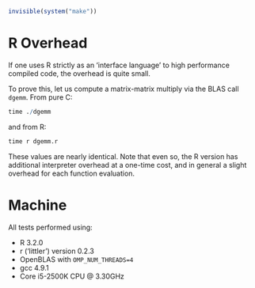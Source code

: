```r
invisible(system("make"))
```


# R Overhead

If one uses R strictly as an 'interface language' to high performance
compiled code, the overhead is quite small.

To prove this, let us compute a matrix-matrix multiply via the BLAS
call `dgemm`.  From pure C:

```r
time ./dgemm
```

and from R:

```r
time r dgemm.r
```


These values are nearly identical.  Note that even so, the R
version has additional interpreter overhead at a one-time cost,
and in general a slight overhead for each function evaluation.



# Machine

All tests performed using:

* R 3.2.0
* r ('littler') version 0.2.3
* OpenBLAS with `OMP_NUM_THREADS=4`
* gcc 4.9.1
* Core i5-2500K CPU @ 3.30GHz


